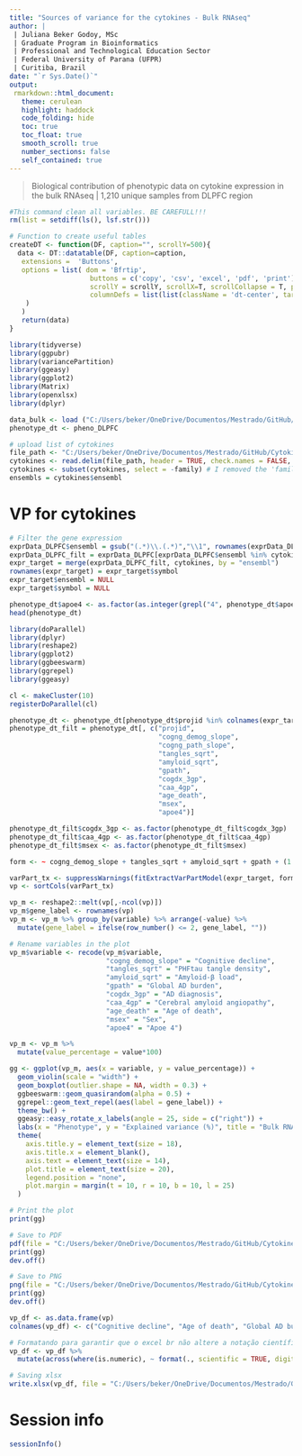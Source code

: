 ---
title: "Sources of variance for the cytokines - Bulk RNAseq"
author: |
 | Juliana Beker Godoy, MSc
 | Graduate Program in Bioinformatics
 | Professional and Technological Education Sector
 | Federal University of Parana (UFPR)
 | Curitiba, Brazil
date: "`r Sys.Date()`"
output:
 rmarkdown::html_document:
   theme: cerulean
   highlight: haddock
   code_folding: hide
   toc: true
   toc_float: true
   smooth_scroll: true
   number_sections: false
   self_contained: true
---

> Biological contribution of phenotypic data on cytokine expression in the bulk RNAseq | 1,210 unique samples from DLPFC region

```{r clean, warning=FALSE, echo=FALSE, results='hide'}
#This command clean all variables. BE CAREFULL!!! 
rm(list = setdiff(ls(), lsf.str()))
```

```{r HelperFunctions, echo = FALSE}
# Function to create useful tables
createDT <- function(DF, caption="", scrollY=500){
  data <- DT::datatable(DF, caption=caption,
   extensions =  'Buttons',
   options = list( dom = 'Bfrtip', 
                    buttons = c('copy', 'csv', 'excel', 'pdf', 'print'), 
                    scrollY = scrollY, scrollX=T, scrollCollapse = T, paging = F,  
                    columnDefs = list(list(className = 'dt-center', targets = "_all"))
    )
   ) 
   return(data)
}
```

```{r packages, warning=FALSE, echo=FALSE, message=FALSE}
library(tidyverse)
library(ggpubr)
library(variancePartition)
library(ggeasy)
library(ggplot2)
library(Matrix)
library(openxlsx)
library(dplyr)
```

```{r exprData, warning=FALSE} 
data_bulk <- load ("C:/Users/beker/OneDrive/Documentos/Mestrado/GitHub/Cytokines/bulk_RNAseq/bulk_DLPFC_2022.Rdata")
phenotype_dt <- pheno_DLPFC
```

```{r gene_list, warning=FALSE,message=FALSE}
# upload list of cytokines
file_path <- "C:/Users/beker/OneDrive/Documentos/Mestrado/GitHub/Cytokines/list_cytokines/T015/list_cytokines_T015.txt"
cytokines <- read.delim(file_path, header = TRUE, check.names = FALSE, stringsAsFactors = FALSE)
cytokines <- subset(cytokines, select = -family) # I removed the 'family' column here because it had NA values
ensembls = cytokines$ensembl
```

# VP for cytokines

```{r gene_expression, warning=FALSE,message=FALSE, include=FALSE}
# Filter the gene expression
exprData_DLPFC$ensembl = gsub("(.*)\\.(.*)","\\1", rownames(exprData_DLPFC))
exprData_DLPFC_filt = exprData_DLPFC[exprData_DLPFC$ensembl %in% cytokines$ensembl,]
expr_target = merge(exprData_DLPFC_filt, cytokines, by = "ensembl")
rownames(expr_target) = expr_target$symbol
expr_target$ensembl = NULL
expr_target$symbol = NULL
```

```{r apoe4, warning=FALSE, message=FALSE, include=FALSE}
phenotype_dt$apoe4 <- as.factor(as.integer(grepl("4", phenotype_dt$apoe_genotype)))
head(phenotype_dt)
```

```{r VP, warning=FALSE, echo=FALSE, message=FALSE, fig.width = 10, fig.height = 6}
library(doParallel)
library(dplyr)
library(reshape2)
library(ggplot2)
library(ggbeeswarm)
library(ggrepel)
library(ggeasy)

cl <- makeCluster(10)
registerDoParallel(cl)

phenotype_dt <- phenotype_dt[phenotype_dt$projid %in% colnames(expr_target), ]
phenotype_dt_filt = phenotype_dt[, c("projid",
                                     "cogng_demog_slope",
                                     "cogng_path_slope",
                                     "tangles_sqrt",
                                     "amyloid_sqrt",
                                     "gpath",
                                     "cogdx_3gp",
                                     "caa_4gp",
                                     "age_death",
                                     "msex",
                                     "apoe4")]

phenotype_dt_filt$cogdx_3gp <- as.factor(phenotype_dt_filt$cogdx_3gp)
phenotype_dt_filt$caa_4gp <- as.factor(phenotype_dt_filt$caa_4gp)
phenotype_dt_filt$msex <- as.factor(phenotype_dt_filt$msex)

form <- ~ cogng_demog_slope + tangles_sqrt + amyloid_sqrt + gpath + (1|cogdx_3gp) + (1|caa_4gp) + age_death + (1|msex) + (1|apoe4)

varPart_tx <- suppressWarnings(fitExtractVarPartModel(expr_target, form, phenotype_dt_filt))
vp <- sortCols(varPart_tx)

vp_m <- reshape2::melt(vp[,-ncol(vp)])
vp_m$gene_label <- rownames(vp)
vp_m <- vp_m %>% group_by(variable) %>% arrange(-value) %>%
  mutate(gene_label = ifelse(row_number() <= 2, gene_label, ""))

# Rename variables in the plot
vp_m$variable <- recode(vp_m$variable,
                        "cogng_demog_slope" = "Cognitive decline",
                        "tangles_sqrt" = "PHFtau tangle density",
                        "amyloid_sqrt" = "Amyloid-β load",
                        "gpath" = "Global AD burden",
                        "cogdx_3gp" = "AD diagnosis",
                        "caa_4gp" = "Cerebral amyloid angiopathy",
                        "age_death" = "Age of death",
                        "msex" = "Sex",
                        "apoe4" = "Apoe 4")

vp_m <- vp_m %>%
  mutate(value_percentage = value*100)

gg <- ggplot(vp_m, aes(x = variable, y = value_percentage)) +
  geom_violin(scale = "width") + 
  geom_boxplot(outlier.shape = NA, width = 0.3) +
  ggbeeswarm::geom_quasirandom(alpha = 0.5) +
  ggrepel::geom_text_repel(aes(label = gene_label)) + 
  theme_bw() + 
  ggeasy::easy_rotate_x_labels(angle = 25, side = c("right")) +
  labs(x = "Phenotype", y = "Explained variance (%)", title = "Bulk RNA-seq of 1,210 human brains") +
  theme(
    axis.title.y = element_text(size = 18),
    axis.title.x = element_blank(),
    axis.text = element_text(size = 14),  
    plot.title = element_text(size = 20), 
    legend.position = "none", 
    plot.margin = margin(t = 10, r = 10, b = 10, l = 25) 
  )

# Print the plot
print(gg)

# Save to PDF
pdf(file = "C:/Users/beker/OneDrive/Documentos/Mestrado/GitHub/Cytokines/bulk_RNAseq/T039/vp_cytokines_bulk_T039.pdf", width = 10, height = 6)
print(gg)
dev.off()

# Save to PNG
png(file = "C:/Users/beker/OneDrive/Documentos/Mestrado/GitHub/Cytokines/bulk_RNAseq/T039/vp_cytokines_bulk_T039.png", width = 3000, height = 1800, res = 300)
print(gg)
dev.off()

```

```{r supplementary_material}
vp_df <- as.data.frame(vp)
colnames(vp_df) <- c("Cognitive decline", "Age of death", "Global AD burden", "Tangles density", "Amyloid accumulation", "Sex", "Cerebral amyloid angiopathy", "Apoe 4", "AD diagnosis", "Residuals")

# Formatando para garantir que o excel br não altere a notação científica dos valores
vp_df <- vp_df %>%
  mutate(across(where(is.numeric), ~ format(., scientific = TRUE, digits = 15)))

# Saving xlsx
write.xlsx(vp_df, file = "C:/Users/beker/OneDrive/Documentos/Mestrado/GitHub/Cytokines/bulk_RNAseq/T039/p_values_vp_bulk_T039.xlsx", rowNames = TRUE)
```

# Session info
```{r}
sessionInfo()
```